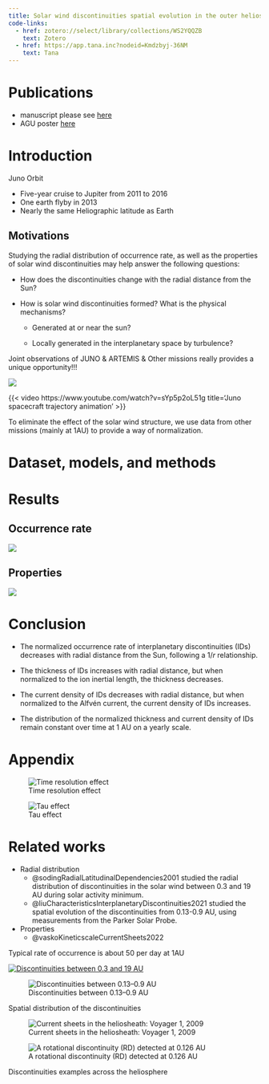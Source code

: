 ```yaml
---
title: Solar wind discontinuities spatial evolution in the outer heliosphere
code-links:
  - href: zotero://select/library/collections/WS2YQQZB
    text: Zotero
  - href: https://app.tana.inc?nodeid=Kmdzbyj-36NM
    text: Tana
---
```


# Publications

- manuscript please see [here](_manuscript/index.html)
- AGU poster [here](presentations/AGU23_poster.qmd)

# Introduction

Juno Orbit

- Five-year cruise to Jupiter from 2011 to 2016
- One earth flyby in 2013
- Nearly the same Heliographic latitude as Earth

## Motivations

Studying the radial distribution of occurrence rate, as well as the properties of solar wind discontinuities may help answer the following questions:

- How does the discontinuities change with the radial distance from the Sun?

- How is solar wind discontinuities formed? What is the physical mechanisms?

  - Generated at or near the sun?

  - Locally generated in the interplanetary space by turbulence?

Joint observations of JUNO & ARTEMIS & Other missions really provides a unique opportunity!!!

![](https://www.nasa.gov/wp-content/uploads/2023/03/575573main_Juno20110727-3-43_full.jpg)

{{< video https://www.youtube.com/watch?v=sYp5p2oL51g title='Juno spacecraft trajectory animation' >}}

To eliminate the effect of the solar wind structure, we use data from other missions (mainly at 1AU) to provide a way of normalization.


# Dataset, models, and methods

# Results

## Occurrence rate

![](figures/ocr/ocr_time_cleaned)

## Properties

![](figures/l_j_fit_xscale_log.png)


# Conclusion

- The normalized occurrence rate of interplanetary discontinuities (IDs) decreases with radial distance from the Sun, following a $1/r$ relationship.

- The thickness of IDs increases with radial distance, but when normalized to the ion inertial length, the thickness decreases.

- The current density of IDs decreases with radial distance, but when normalized to the Alfvén current, the current density of IDs increases.

- The distribution of the normalized thickness and current density of IDs remain constant over time at 1 AU on a yearly scale.

# Appendix

![Time resolution effect](figures/method/time_res_effect.png)

![Tau effect](figures/method/tau_effect.png)

# Related works

- Radial distribution
    -   @sodingRadialLatitudinalDependencies2001 studied the radial distribution of discontinuities in the solar wind between 0.3 and 19 AU during solar activity minimum.
    -   @liuCharacteristicsInterplanetaryDiscontinuities2021 studied the spatial evolution of the discontinuities from 0.13-0.9 AU, using measurements from the Parker Solar Probe.
- Properties
    -   @vaskoKineticscaleCurrentSheets2022

[Typical rate of occurrence is about 50 per day at 1AU]{.aside}

::: {#fig-ids_distribution .column-page layout-ncol="2"}
[![Discontinuities between 0.3 and 19 AU](images/söding2001_fig4.png){fig-alt="Distribution of DD per day over r with a bin size of 0.1 AU and the standard deviations as error bars on logarithmic scale; TS criterion at the top and B at the bottom; darker lines represent intervals in the ecliptic which are used for the given fit and lighter ones are out of the ecliptic; right Voyager 2 in detail on linear scale."}](https://www.researchgate.net/figure/Distribution-of-DD-per-day-over-r-with-a-bin-size-of-01-AU-and-the-standard-deviations_fig4_29624789)

![Discontinuities between 0.13–0.9 AU](images/liu2021_fig2.png){fig-alt="Histograms as a function of heliocentric distance of (a) the number of events, (b) the PSP detection time, and (c)–(e) the occurrence rates of the total IDs, RDs and TDs. Panel (f) shows the ratio of RD occurrence rate to TD occurrence rate. The orange curves in panels (c) and (d) are the power-function fittings of ID and RD occurrence rates, with the coefficient of determination R2 being 0.983 and 0.985, respectively. The uncertainties of the power-law indices correspond to 95% confidence bounds."}

Spatial distribution of the discontinuities
:::

::: {.content-visible when-format="html"}
::: {.callout-note collapse="false"}
::: {#fig-ids_examples layout-ncol="2"}
![Current sheets in the heliosheath: Voyager 1, 2009](images/jgra21162-fig-0009.png){fig-alt="Hodograms produced by means of a minimum variance analysis for the current sheets associated with the sector boundaries in Figures 8 and 10. (b, d, and f) The value of the component of B along the minimum variance direction (Bm) as a function of time, N. (a, c, and e) The components of B along the intermediate variance direction (Bi) and maximum variance direction (BM)."}

![A rotational discontinuity (RD) detected at 0.126 AU](images/jgra57047-fig-0002-m.jpg){fig-alt="The properties of a rotational discontinuity (RD) detected at 0.126 AU on 28 January 2020. (a) The magnetic field magnitude and three components in Radial‐Tangential‐Normal (RTN) coordinate system, (b) the magnetic field in local magnetic normal (LMN) coordinate system, (c and d) the proton velocity in RTN and LMN coordinate systems, (e) the proton density, (f) the proton thermal pressure, the magnetic pressure and the sum, (g) the tangential components of the electric field in LMN coordinate system in the RD rest frame, (h) the position, orientation, and motion of the RD, (i–k) the distributions of BL, JM, and J · E across the RD, (l and m) the jump conditions across the RD. In (h), the cyan plane and arrow represent the RD and its motion vector, and the yellow curve shows the PSP orbit. In (j), both the colors and the curve correspond to the values of JM, and two vertical dashed lines indicate the area of $\\vert {J}_{M}\\vert > \\frac{1}{3}\\text{max}\\left(\\vert {J}_{M}\\vert \\right)$ whose width is defined as the half thickness of the discontinuity. In (m), the solid lines present the actual upstream and downstream velocities, while the dashed lines show the theoretical downstream velocity to satisfy the Walén relation."}

Discontinuities examples across the heliosphere
:::
:::
:::